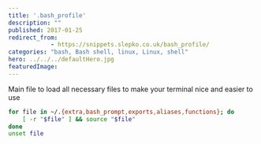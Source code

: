 ```yaml
---
title: '.bash_profile'
description: ""
published: 2017-01-25
redirect_from:
            - https://snippets.slepko.co.uk/bash_profile/
categories: "bash, Bash shell, linux, Linux, shell"
hero: ../../../defaultHero.jpg
featuredImage:
---
```

Main file to load all necessary files to make your terminal nice and easier to use

```bash
for file in ~/.{extra,bash_prompt,exports,aliases,functions}; do
    [ -r "$file" ] && source "$file"
done
unset file
```
